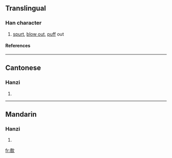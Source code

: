 ==Translingual==
===Han character===
{{Han char|rn=76|rad=欠|as=12|sn=16|four=0788<sub>2</sub>|canj=十金弓人 (JCNO)}}
# [[spurt]], [[blow out]], [[puff]] out
====References====
{{Han ref|kx=0572.130|dkj=16218|hdz=32151.030|uh=6B55|ud=27477|bh=E9DE|bd=59870}}

----
==Cantonese==
===Hanzi===
{{yue-hanzi|jyut=|y=pan3}}
# {{defn|Cantonese}}

----
==Mandarin==
===Hanzi===
{{cmn-hanzi|pin=[[pèn]] ([[pen4]])|wg=p'en<sup>4</sup>}}
# {{defn|Mandarin}}

[[fr:歕]]